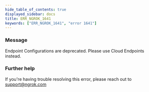 ```yaml
---
hide_table_of_contents: true
displayed_sidebar: docs
title: ERR_NGROK_1641
keywords: ["ERR_NGROK_1641", "error 1641"]
---
```


### Message

Endpoint Configurations are deprecated. Please use Cloud Endpoints instead.

### Further help

If you're having trouble resolving this error, please reach out to [support@ngrok.com](mailto:support@ngrok.com?subject=Help%20with%20ERR_NGROK_1641)
